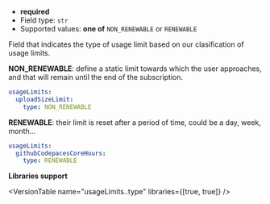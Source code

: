 
- **required**
- Field type: `str`
- Supported values: **one of** `NON_RENEWABLE` or `RENEWABLE`

Field that indicates the type of usage limit based on our clasification of usage limits.

**NON_RENEWABLE**: define a static limit towards which the user approaches, and that will
remain until the end of the subscription.

```yaml
usageLimits:
  uploadSizeLimit:
    type: NON_RENEWABLE
```

**RENEWABLE**: their limit is reset after a period of time, could be a day, week, month...

```yaml
usageLimits:
  githubCodepacesCoreHours:
    type: RENEWABLE
```

**Libraries support**

<VersionTable name="usageLimits.<name>.type" libraries={[true, true]} />
